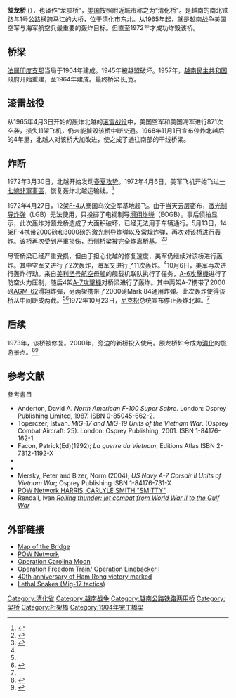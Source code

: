 {{Infobox military conflict
| conflict    = 颔龙桥
| partof      = [[越南战争|越南战争]]
| image       = [[File:ThanhHoaBridge1.jpg|300px]]
| caption     = 激光制导炸弹命中后的大桥
| date        = 1965年4月4日至1972年5月13日
| place       = {{coord|19|50|17|N|105|47|39|E|type:landmark|display=inline,title}}<br>位于[[越南|越南]][[清化省|清化省]][[清化市|清化市]]东北3千米的马江
| result      = 美机于1972年炸毁
| combatant1  = {{flagu|United States}} [[美国|美国]]
| combatant2  = {{flagicon|Vietnam}} [[越南民主共和国|越南民主共和国]]
| strength1   = 
| strength2   = 
| casualties1 = 11架被击落(1965), 无(1972)
| casualties2 = 3架[[米格-17|米格-17]] (1965) <ref>幸存的米格-17[[隊長機|隊長機]]飞行员承认4架飞机里损失了3架，剩下的1架在[[硬着陆|硬着陆]]中受损。美国[[F-100超級軍刀戰鬥機|F-100]]声称可能击落了其中1架米格。</ref>
| campaignbox =
}}
{{Campaignbox 越南戰爭}}
'''颔龙桥''' ({{vie|v='''Cầu Hàm Rồng'''|hn=梂頷龍}}），也译作“龙颚桥”，[[美国|美国]]按照附近城市称之为“清化桥”。是越南的南北铁路与1号公路横跨[[马江|马江]]的大桥，位于[[清化市|清化市]]东北{{Convert|3|mi|km}}。从1965年起，就是[[越南战争|越南战争]]美国空军与海军航空兵最重要的轰炸目标。但直至1972年才成功炸毁该桥。 

==桥梁==
[[法属印度支那|法属印度支那]]当局于1904年建成。1945年被越盟破坏。1957年，[[越南民主共和国|越南民主共和国]]政府开始重建，至1964年建成。最终桥梁长{{convert|540|ft|m}},宽{{convert|56|ft|m}}。

==滚雷战役==
从1965年4月3日开始的轰炸北越的[[滚雷战役|滚雷战役]]中，美国空军和美国海军进行871次空袭，损失11架飞机，仍未能摧毁该桥中断交通。1968年11月1日宣布停炸北越后的4年里，北越人对该桥大加改进，使之成了通往南部的干线桥梁。

==炸断==
1972年3月30日，北越开始发动[[復活節攻勢|春夏攻势]]。1972年4月6日，美军飞机开始飞过[[一七線非軍事區|一七線非軍事區]]，恢复轰炸北越运输线。<ref>{{cite book |author1=A. J. C. Lavalle |title=The Tale Of Two Bridges And The Battle For The Skies Over North Vietnam |date=2014 |publisher=Normanby Press |page=79}}</ref>

1972年4月27日，12架[[F-4幽靈II戰鬥機|F-4]]从泰国乌汶空军基地起飞。由于当天云层密布，[[激光制导炸弹|激光制导炸弹]]（LGB）无法使用，只投掷了电视制导[[滑翔炸弹|滑翔炸弹]]（EOGB）。事后侦拍显示，此次轰炸对颔龙桥造成了大面积破坏，已经无法用于车辆通行。5月13日，14架F-4携带2000磅和3000磅的激光制导炸弹以及常规炸弹，再次对该桥进行轰炸。该桥再次受到严重损伤，西侧桥梁被完全炸离桥基。<ref name=书>{{cite book |author1=A. J. C. Lavalle |title=The Tale Of Two Bridges And The Battle For The Skies Over North Vietnam |date=2014 |publisher=Normanby Press |page=85}}</ref><ref name=final>{{cite web |author1=Walter J. Boyne |title=Breaking the Dragon’s Jaw |url=https://www.airforcemag.com/PDF/MagazineArchive/Documents/2011/August%202011/0811jaw.pdf}}</ref>

尽管桥梁已经严重受损，但由于担心北越的修复速度，美军仍继续对该桥进行轰炸。其中[[美国空军|空军]]又进行了2次轰炸，[[美国海军|海军]]又进行了11次轰炸。<ref name=书 />10月6日，美军再次进行轰炸行动。来自[[美利坚号航空母舰|美利坚号航空母舰]]的舰载机联队执行了任务，[[A-6入侵者式攻擊機|A-6攻擊機]]进行了防空火力压制，随后4架[[A-7海盜二式攻擊機|A-7攻擊機]]对桥梁进行了轰炸。其中两架A-7携带了2000磅[[AGM-62|AGM-62]]滑翔炸彈，另两架携带了2000磅Mark 84通用炸弹。此次轰炸使得该桥从中间断成两截。<ref name=final /><ref>{{cite web |author1=Gator Chewning |title=The Final End to the Thanh Hóa Bridge |url=https://www.intruderassociation.org/pdf/Hoa-Bridge.pdf}}</ref>1972年10月23日，[[尼克松|尼克松]]总统宣布停止轰炸北越。<ref name=书 />

==后续==
1973年，该桥被修复。2000年，旁边的新桥{{link-vi|Cầu Hoàng Long|Cầu Hoàng Long}}投入使用。颔龙桥如今成为[[清化|清化]]的旅游景点。<ref>{{cite web |title=Khám phá di tích cầu Hàm Rồng Thanh Hóa |url=https://vinpearl.com/vi/kham-pha-di-tich-cau-ham-rong-thanh-hoa |website=vinpearl|language=vi}}</ref><ref>{{cite web |title=Cầu Hàm Rồng Thanh Hóa và những điều chưa biết> Cầu Hàm Rồng Thanh Hóa và những điều chưa biết |url=https://www.vntrip.vn/cam-nang/cau-ham-rong-thanh-hoa-va-nhung-dieu-chua-biet-34396 |website=vntrip|language=vi}}</ref>

==参考文献==
{{reflist|2}}

;參考書目
{{refbegin}}
* Anderton, David A. ''North American F-100 Super Sabre.'' London: Osprey Publishing Limited, 1987.  ISBN 0-85045-662-2.
* Toperczer, Istvan. ''MiG-17 and MiG-19 Units of the Vietnam War''. (Osprey Combat Aircraft: 25). London: Osprey Publishing, 2001. ISBN 1-84176-162-1.
* Facon, Patrick(Ed)(1992); ''La guerre du Vietnam''; Editions Atlas ISBN 2-7312-1192-X
*{{cite web |url=http://www.baileyprints.com/prints/dragon-slayers.html |title=''The Thanh Hoa Bridge'' by Gary W. Foster; www.baileyprints.com |accessdate=2007-01-28 |work= |deadurl=yes |archiveurl=https://web.archive.org/web/20061017202926/http://www.baileyprints.com/prints/dragon-slayers.html |archivedate=2006-10-17 }}
*{{cite web |url=http://www.masshome.com/powmia/magnusson.html |title = POW-MIA Case Synopsis: James A. Magnusson, Jr (1965 USAF attack)
|accessdate=2007-11-29 }}
* Mersky, Peter and Bizer, Norm (2004); ''US Navy A-7 Corsair II Units of Vietnam War''; Osprey Publishing ISBN 1-84176-731-X
* [http://www.pownetwork.org/bios/h/h081.htm POW Network HARRIS, CARLYLE SMITH "SMITTY"]
* Rendall, Ivan ''[http://books.google.com/books?id=9SXyjnkOHMIC&pg=PA131&lpg=PA131&dq=Capt.+Carlyle+smitty+harris+f-105&source=bl&ots=ydbRV_g8S6&sig=-r_9SIxm6F6iBGWLCPKUzmx7TdM&hl=en&ei=70YqTM6DNOXtnQfV6-jVDg&sa=X&oi=book_result&ct=result&resnum=10&ved=0CEYQ6AEwCQ#v=onepage&q=Capt.%20Carlyle%20smitty%20harris%20f-105&f=false Rolling thunder: jet combat from World War II to the Gulf War]''
{{refend}}

==外部链接==
*[http://www.rjsmith.com/Thanh-Hoa-Bridge.html Map of the Bridge]
*[http://www.pownetwork.org/bios/r/r039.htm POW Network]
*[http://members.aol.com/samc130/cmoon.html Operation Carolina Moon]
*[http://www.globalsecurity.org/military/ops/linebacker-1.htm Operation Freedom Train/ Operation Linebacker I]
*[http://www.nhandan.com.vn/english/news/040405/hamrong.htm 40th anniversary of Ham Rong victory marked] {{Wayback|url=http://www.nhandan.com.vn/english/news/040405/hamrong.htm |date=20160304002612 }}
*[http://navoine.ru/en/articles/726  Lethal Snakes (Mig-17 tactics)]

{{DEFAULTSORT:Thanh Hoa Bridge}}
[[Category:清化省|Category:清化省]]
[[Category:越南战争|Category:越南战争]]
[[Category:越南公路铁路两用桥|Category:越南公路铁路两用桥]]
[[Category:梁桥|Category:梁桥]]
[[Category:桁架橋|Category:桁架橋]]
[[Category:1904年完工橋梁|Category:1904年完工橋梁]]